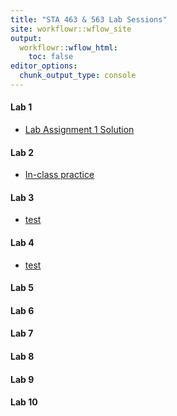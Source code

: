 ```yaml
---
title: "STA 463 & 563 Lab Sessions"
site: workflowr::wflow_site
output:
  workflowr::wflow_html:
    toc: false
editor_options:
  chunk_output_type: console
---
```


#### Lab 1
* [Lab Assignment 1 Solution](lab_assignment1_sol.html)

#### Lab 2
* [In-class practice](lab2_inclass_prac.html)

#### Lab 3
* [test](testLab2.html)

#### Lab 4
* [test](testLab3.html)

#### Lab 5

#### Lab 6

#### Lab 7

#### Lab 8

#### Lab 9

#### Lab 10



